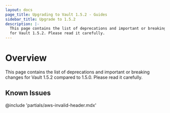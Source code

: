 ```yaml
---
layout: docs
page_title: Upgrading to Vault 1.5.2 - Guides
sidebar_title: Upgrade to 1.5.2
description: |-
  This page contains the list of deprecations and important or breaking changes
  for Vault 1.5.2. Please read it carefully.
---
```


# Overview

This page contains the list of deprecations and important or breaking changes
for Vault 1.5.2 compared to 1.5.0. Please read it carefully.

## Known Issues

@include 'partials/aws-invalid-header.mdx'
